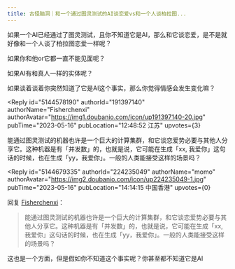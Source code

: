 ```yaml
---
title: 古怪脑洞｜和一个通过图灵测试的AI谈恋爱vs和一个人谈柏拉图...
---
```



<Forum groupName="古怪问题研究中心" groupUrl="https://www.douban.com/group/philosophasters/" archivedAt="2025-05-16T14:34:18.818Z">
  <Post
    id="288557524"
    title="古怪脑洞｜和一个通过图灵测试的AI谈恋爱vs和一个人谈柏拉图..."
    url="https://www.douban.com/group/topic/288557524/?_spm_id=MjI0MjM1MDQ5"
    pubTime="2023-05-16"
    highlightUserId="191397140"
  >
如果一个AI已经通过了图灵测试，且你不知道它是AI，那么和它谈恋爱，是不是就好像和一个人谈了柏拉图恋爱一样呢？

如果你和他or它都一直不能见面呢？

如果AI有和真人一样的实体呢？

如果谈着谈着你突然知道了它是AI这个事实，那么你觉得情感会发生变化嘛？

<Reply
  id="5144578190"
  authorId="191397140"
  authorName="Fisherchenxi"
  authorAvatar="https://img1.doubanio.com/icon/up191397140-20.jpg"
  pubTime="2023-05-16"
  pubLocation="12:48:52 江苏"
  upvotes={3}
>
能通过图灵测试的机器也许是一个巨大的计算集群，和它谈恋爱势必要与其他人分享它。这种机器是有「并发数」的，也就是说，它可能在生成「xx,
我爱你」这句话的时候，也在生成「yy，我爱你」。一般的人类能接受这样的场景吗？
</Reply>

<Reply
  id="5144679335"
  authorId="224235049"
  authorName="momo"
  authorAvatar="https://img2.doubanio.com/icon/up224235049-1.jpg"
  pubTime="2023-05-16"
  pubLocation="14:14:15 中国香港"
  upvotes={0}
>
回复 [Fisherchenxi](https://www.douban.com/people/191397140/)：
 > 能通过图灵测试的机器也许是一个巨大的计算集群，和它谈恋爱势必要与其他人分享它。这种机器是有「并发数」的，也就是说，它可能在生成「xx,
> 我爱你」这句话的时候，也在生成「yy，我爱你」。一般的人类能接受这样的场景吗？

这也是一个方面，但是假如你不知道这个事实呢？你甚至都不知道它是AI
</Reply>
  </Post>
</Forum>
